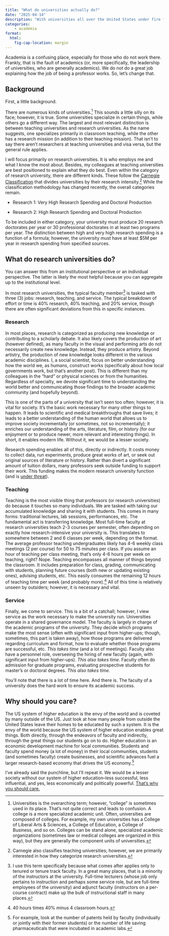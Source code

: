 ```yaml
---
title: "What do universities actually do?"
date: "2025-04-14"
description: "With universities all over the United States under fire from the Trump administration, there appears to be mass confusion by non-academics about what universities do. This post is meant as a plain language explainer of the kinds of things that research-intensive universities do."
categories:
    - academia
format:
  html: 
    fig-cap-location: margin
---
```


Academia is a confusing place, especially for those who do not work there. Frankly, that is the fault of academics (or, more specifically, the leadership of universities, who are generally academics). We do not do a great job explaining how the job of being a professor works. So, let's change that.

## Background

First, a little background.

There are numerous kinds of universities.[^1] This sounds a little silly on its face; however, it is true. Some universities specialize in certain things, while others go a different way. The largest and most relevant distinction is between teaching universities and research universities. As the name suggests, one specializes primarily in classroom teaching, while the other has a research mission (in addition to their teaching mission). That isn't to say there aren't researchers at teaching universities and visa versa, but the general rule applies.

[^1]: Universities is the overarching term; however, "college" is sometimes used in its place. That's not quite correct and leads to confusion. A college is a more specialized academic unit. Often, universities are composed of colleges. For example, my own universities has a College of Liberal Arts & Sciences, a College of Education, a College of Business, and so on. Colleges can be stand alone, specialized academic organizations (sometimes law or medical colleges are organized in this way), but they are generally the component units of universities.

I will focus primarily on research universities. It is who employs me and what I know the most about. Besides, my colleagues at teaching universities are best positioned to explain what they do best. Even within the category of research university, there are different kinds. These follow the [Carnegie Classification](https://carnegieclassifications.acenet.edu) that divides universities by their research intensity.[^2] While the classification methodology has changed recently, the overall categories remain.

[^2]: Carnegie also classifies teaching universities; however, we are primarily interested in how they categorize research universities.

-   Research 1: Very High Research Spending and Doctoral Production

-   Research 2: High Research Spending and Doctoral Production

To be included in either category, your university must produce 20 research doctorates per year or 30 professional doctorates in at least two programs per year. The distinction between high and very high research spending is a function of a formula; however, the university must have at least \$5M per year in research spending from specified sources.

## What do research universities do?

You can answer this from an institutional perspective or an individual perspective. The latter is likely the most helpful because you can aggregate up to the institutional level.

In most research universities, the typical faculty member[^3] is tasked with three (3) jobs: research, teaching, and service. The typical breakdown of effort or time is 40% research, 40% teaching, and 20% service, though there are often significant deviations from this in specific instances.

[^3]: I use this term specifically because what comes after applies only to tenured or tenure track faculty. In a great many places, that is a minority of the instructors at the university. Full-time lecturers (whose job only pertains to instruction and perhaps some service role, but are full-time employees of the university) and adjunct faculty (instructors on a per-course contract) make up the bulk of instructional staff in many places.

### Research

In most places, research is categorized as producing new knowledge or contributing to a scholarly debate. It also likely covers the production of art (however defined), as many faculty in the visual and performing arts do not necessarily create new knowledge. Instead, they produce artistry. Beyond artistry, the production of new knowledge looks different in the various academic disciplines. I, a social scientist, focus on better understanding how the world we, as humans, construct works (specifically about how local governments work, but that's another post). This is different than my colleagues in the "hard" or physical sciences or from the humanities. Regardless of specialty, we devote significant time to understanding the world better and communicating those findings to the broader academic community (and hopefully beyond).

This is one of the parts of a university that isn't seen too often; however, it is vital for society. It's the basic work necessary for many other things to happen. It leads to scientific and medical breakthroughs that save lives; it leads to a better understanding of the human world that allows us to improve society incrementally (or sometimes, not so incrementally); it enriches our understanding of the arts, literature, film, or history (for our enjoyment or to produce newer, more relevant and interesting things). In short, it enables modern life. Without it, we would be a lesser society.

Research spending enables all of this, directly or indirectly. It costs money to collect data, run experiments, produce great works of art, or seek out original sources of literature or history. Rather than divert a significant amount of tuition dollars, many professors seek outside funding to support their work. This funding makes the modern research university function (and is [under threat](https://www.chronicle.com/article/tracking-trumps-higher-ed-agenda)).

### Teaching

Teaching is the most visible thing that professors (or research universities) do because it touches so many individuals. We are tasked with taking our accumulated knowledge and sharing it with students. This comes in many forms: traditional lectures, lab sessions, performances, etc. The fundamental act is transferring knowledge. Most full-time faculty at research universities teach 2-3 courses per semester, often depending on exactly how research-intensive your university is. This translates to somewhere between 2 and 6 classes per week, depending on the format. The average professor teaching undergraduates likely has 4-6 weekly class meetings (2 per course) for 50 to 75 minutes per class. If you assume an hour of teaching per class meeting, that's only 4-6 hours per week on teaching, right? Nope. Teaching encompasses all manner of things beyond the classroom. It includes preparation for class, grading, communicating with students, planning future courses (both new or updating existing ones), advising students, etc. This easily consumes the remaining 12 hours of teaching time per week (and probably more).[^4] All of this time is relatively unseen by outsiders; however, it is necessary and vital.

[^4]: 40 hours times 40% minus 4 classroom hours.

### Service

Finally, we come to service. This is a bit of a catchall; however, I view service as the work necessary to make the university run. Universities operate in a shared governance model. The faculty is largely in charge of the academic programs of the university. They decide which programs make the most sense (often with significant input from higher-ups; though, sometimes, this part is taken away), how those programs are delivered regarding curriculum and format, how to evaluate whether those programs are successful, etc. *This takes time* (and a lot of meetings). Faculty also have a personnel role, overseeing the hiring of new faculty (again, with significant input from higher-ups). *This also takes time.* Faculty often do admission for graduate programs, evaluating prospective students for master’s or doctoral degrees. *This also takes time.*

You'll note that there is a lot of time here. And there is. The faculty of a university does the hard work to ensure its academic success.

## Why should you care?

The US system of higher education is the envy of the world and is coveted by many outside of the US. Just look at how many people from outside the United States leave their homes to be educated by such a system. It is the envy of the world because the US system of higher education enables great things. Both directly, through the endeavors of faculty and indirectly, through the great things our students go on to do. Higher education is an economic development machine for local communities. Students and faculty spend money (a lot of money) in their local communities, students (and sometimes faculty) create businesses, and scientific advances fuel a larger research-based economy that drives the US economy.[^5]

[^5]: For example, look at the number of patents held by faculty (individually or jointly with their former students) or the number of life saving pharmaceuticals that were incubated in academic labs.

I've already said the punchline, but I'll repeat it. We would be a lesser society without our system of higher education–less successful, less influential, and yes, less economically and politically powerful. [That's why you should care.]{.underline}